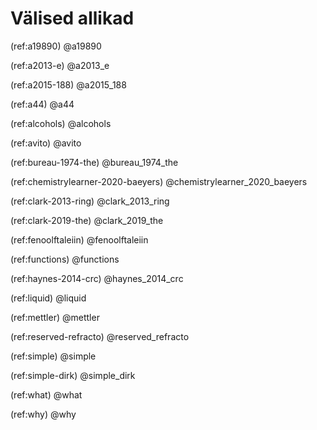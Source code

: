 \onecolumn

# Välised allikad {.unnumbered}

\hyphenpenalty=10000
\fontspec{Symbola}

(ref:a19890) @a19890

(ref:a2013-e) @a2013_e

(ref:a2015-188) @a2015_188

(ref:a44) @a44

(ref:alcohols) @alcohols

(ref:avito) @avito

(ref:bureau-1974-the) @bureau_1974_the

(ref:chemistrylearner-2020-baeyers) @chemistrylearner_2020_baeyers

(ref:clark-2013-ring) @clark_2013_ring

(ref:clark-2019-the) @clark_2019_the

(ref:fenoolftaleiin) @fenoolftaleiin

(ref:functions) @functions

(ref:haynes-2014-crc) @haynes_2014_crc

(ref:liquid) @liquid

(ref:mettler) @mettler

(ref:reserved-refracto) @reserved_refracto

(ref:simple) @simple

(ref:simple-dirk) @simple_dirk

(ref:what) @what

(ref:why) @why
